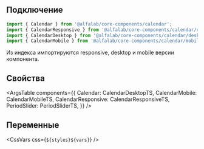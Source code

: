 
## Подключение

```jsx
import { Calendar } from '@alfalab/core-components/calendar';
import { CalendarResponsive } from '@alfalab/core-components/calendar/responsive';
import { CalendarDesktop } from '@alfalab/core-components/calendar/desktop';
import { CalendarMobile } from '@alfalab/core-components/calendar/mobile';
```

Из индекса импортируются responsive, desktop и mobile версии компонента.

## Свойства

<ArgsTable
    components={{
        Calendar: CalendarDesktopTS,
        CalendarMobile: CalendarMobileTS,
        CalendarResponsive: CalendarResponsiveTS,
        PeriodSlider: PeriodSliderTS,
    }}
/>

## Переменные

<CssVars
    css={`
        ${styles}${vars}
    `}
/>
